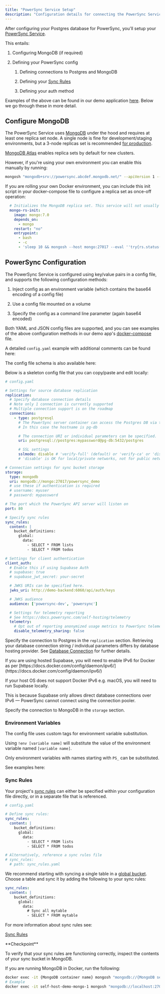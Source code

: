 ```yaml
---
title: "PowerSync Service Setup"
description: "Configuration details for connecting the PowerSync Service to your database"
---
```


After configuring your Postgres database for PowerSync, you'll setup your [PowerSync Service](/architecture/powersync-service).

This entails:

1. Configuring MongoDB (if required)

2. Defining your PowerSync config

   1. Defining connections to Postgres and MongoDB

   2. Defining your [Sync Rules](/usage/sync-rules)

   3. Defining your auth method

Examples of the above can be found in our demo application [here](https://github.com/powersync-ja/self-host-demo/tree/main/config). Below we go through these in more detail.

## Configure MongoDB

The PowerSync Service uses [MongoDB](https://www.mongodb.com/) under the hood and requires at least one replica set node. A single node is fine for development/staging environments, but a 3-node replicas set is recommended [for production](/self-hosting/lifecycle-maintenance/server-specs).

[MongoDB Atlas](https://www.mongodb.com/products/platform/atlas-database) enables replica sets by default for new clusters.

However, if you're using your own environment you can enable this manually by running:

```bash
mongosh "mongodb+srv://powersync.abcdef.mongodb.net/" --apiVersion 1 --username myuser --eval 'try{rs.status().ok && quit(0)} catch {} rs.initiate({_id: "rs0", version: 1, members: [{ _id: 0, host : "mongo:27017" }]})'
```

If you are rolling your own Docker environment, you can include this init script in your docker-compose file to configure a replica set as once-off operation:

```yaml
  # Initializes the MongoDB replica set. This service will not usually be actively running
  mongo-rs-init:
    image: mongo:7.0
    depends_on:
      - mongo
    restart: "no"
    entrypoint:
      - bash
      - -c
      - 'sleep 10 && mongosh --host mongo:27017 --eval ''try{rs.status().ok && quit(0)} catch {} rs.initiate({_id: "rs0", version: 1, members: [{ _id: 0, host : "mongo:27017" }]})'''
```

## PowerSync Configuration

The PowerSync Service is configured using key/value pairs in a config file, and supports the following configuration methods:

1. Inject config as an environment variable (which contains the base64 encoding of a config file)

2. Use a config file mounted on a volume

3. Specify the config as a command line parameter (again base64 encoded)

Both YAML and JSON config files are supported, and you can see examples of the above configuration methods in our demo app's [docker-compose](https://github.com/powersync-ja/self-host-demo/blob/d61cea4f1e0cc860599e897909f11fb54420c3e6/docker-compose.yaml#L46) file.

A detailed `config.yaml` example with additional comments can be found here:

<Card title="self-host-demo/config/powersync.yaml at main · powersync-ja/self-host-demoGitHub" icon="github" href="https://github.com/powersync-ja/self-host-demo/blob/main/config/powersync.yaml" horizontal />

The config file schema is also available here:

<Card title="self-host-demo/schema/schema.json at main · powersync-ja/self-host-demoGitHub" icon="github" href="https://github.com/powersync-ja/self-host-demo/blob/main/schema/schema.json" horizontal />

Below is a skeleton config file that you can copy/paste and edit locally:

```yaml
# config.yaml

# Settings for source database replication
replication:
  # Specify database connection details
  # Note only 1 connection is currently supported
  # Multiple connection support is on the roadmap
  connections:
    - type: postgresql
      # The PowerSync server container can access the Postgres DB via the DB's service name.
      # In this case the hostname is pg-db

      # The connection URI or individual parameters can be specified.
      uri: postgresql://postgres:mypassword@pg-db:5432/postgres

      # SSL settings
      sslmode: disable # 'verify-full' (default) or 'verify-ca' or 'disable'
      # 'disable' is OK for local/private networks, not for public networks

# Connection settings for sync bucket storage
storage:
  type: mongodb
  uri: mongodb://mongo:27017/powersync_demo
  # use these if authentication is required
  # username: myuser
  # password: mypassword

# The port which the PowerSync API server will listen on
port: 80

# Specify sync rules
sync_rules:
  content: |
    bucket_definitions:
      global:
        data:
          - SELECT * FROM lists
          - SELECT * FROM todos

# Settings for client authentication
client_auth:
  # Enable this if using Supabase Auth
  # supabase: true
  # supabase_jwt_secret: your-secret

  # JWKS URIs can be specified here.
  jwks_uri: http://demo-backend:6060/api/auth/keys

  # JWKS audience
  audience: ['powersync-dev', 'powersync']

  # Settings for telemetry reporting
  # See https://docs.powersync.com/self-hosting/telemetry
  telemetry:
    # Opt out of reporting anonymized usage metrics to PowerSync telemetry service
    disable_telemetry_sharing: false

```

Specify the connection to Postgres in the `replication` section. Retrieving your database connection string / individual parameters differs by database hosting provider. See [Database Connection](/self-hosting/appendix/database-connection) for further details.

<Info>
  If you are using hosted Supabase, you will need to enable IPv6 for Docker as per [https://docs.docker.com/config/daemon/ipv6/](https://docs.docker.com/config/daemon/ipv6/)

  If your host OS does not support Docker IPv6 e.g. macOS, you will need to run Supabase locally.

  This is because Supabase only allows direct database connections over IPv6 — PowerSync cannot connect using the connection pooler.
</Info>

Specify the connection to MongoDB in the `storage` section.

### Environment Variables

The config file uses custom tags for environment variable substitution.

Using `!env [variable name]` will substitute the value of the environment variable named `[variable name]`.

Only environment variables with names starting with `PS_` can be substituted.

See examples here:

<Card title="self-host-demo/config/powersync.yaml at main · powersync-ja/self-host-demoGitHub" icon="github" href="https://github.com/powersync-ja/self-host-demo/blob/main/config/powersync.yaml" horizontal />

### Sync Rules

Your project's [sync rules](/self-hosting/installation/powersync-service-setup#sync-rules) can either be specified within your configuration file directly, or in a separate file that is referenced.

```yaml
# config.yaml

# Define sync rules:
sync_rules:
  content: |
    bucket_definitions:
      global:
        data:
          - SELECT * FROM lists
          - SELECT * FROM todos

# Alternatively, reference a sync rules file
# sync_rules:
  # path: sync_rules.yaml
```

We recommend starting with syncing a single table in a [global bucket](/usage/sync-rules/example-global-data). Choose a table and sync it by adding the following to your sync rules:

```yaml
sync_rules:
  content: |
    bucket_definitions:
      global:
        data:
          # Sync all mytable
          - SELECT * FROM mytable
```

For more information about sync rules see:

[Sync Rules](/usage/sync-rules)

<Info>
  **Checkpoint**

  To verify that your sync rules are functioning correctly, inspect the contents of your sync bucket in MongoDB.

  If you are running MongoDB in Docker, run the following:

  ```bash
  docker exec -it {MongoDB container name} mongosh "mongodb://{MongoDB service host}/{MongoDB database name}" --eval "db.bucket_data.find().pretty()"
  # Example
  docker exec -it self-host-demo-mongo-1 mongosh "mongodb://localhost:27017/powersync_demo" --eval "db.bucket_data.find().pretty()"
  ```
</Info>